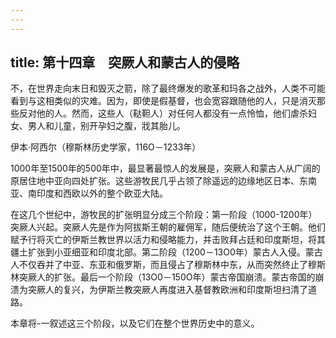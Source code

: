 ```yaml
---
---
---
```

title: 第十四章　突厥人和蒙古人的侵略
---



不，在世界走向末日和毁灭之箭，除了最终爆发的歌革和玛各之战外，人类不可能看到与这相类似的灾难。因为，即使是假基督，也会宽容跟随他的人，只是消灭那些反对他的人。然而，这些人（鞑靼人）对任何人都没有一点怜恤，他们虐杀妇女、男人和儿童，别开孕妇之腹，戕其胎儿。

伊本·阿西尔（穆斯林历史学家，116O－1233年）

1000年至1500年的500年中，最显著最惊人的发展是，突厥人和蒙古人从广阔的原居住地中亚向四处扩张。这些游牧民几乎占领了除遥远的边缘地区日本、东南亚、南印度和西欧以外的整个欧亚大陆。

在这几个世纪中，游牧民的扩张明显分成三个阶段：第一阶段（1000-1200年）突厥人兴起。突厥人先是作为阿拔斯王朝的雇佣军，随后便统治了这个王朝。他们赋予行将灭亡的伊斯兰教世界以活力和侵略能力，并击败拜占廷和印度斯坦，将其疆土扩张到小亚细亚和印度北部。第二阶段（1200－13O0年）蒙古人入侵。蒙古人不仅吞并了中亚、东亚和俄罗斯，而且侵占了穆斯林中东，从而突然终止了穆斯林突厥人的扩张。最后一个阶段（13O0－150O年）蒙古帝国崩溃。蒙古帝国的崩溃为突厥人的复兴，为伊斯兰教突厥人再度进入基督教欧洲和印度斯坦扫清了道路。

本章将-一叙述这三个阶段，以及它们在整个世界历史中的意义。